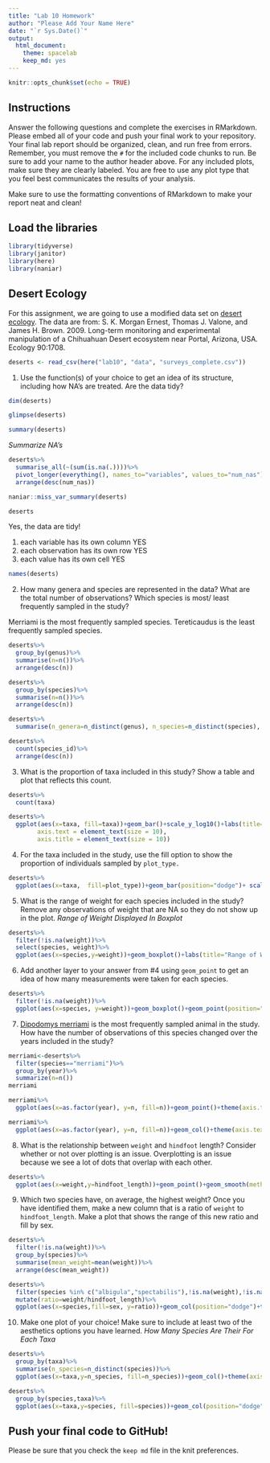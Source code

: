 ```yaml
---
title: "Lab 10 Homework"
author: "Please Add Your Name Here"
date: "`r Sys.Date()`"
output:
  html_document: 
    theme: spacelab
    keep_md: yes
---
```


```r
knitr::opts_chunk$set(echo = TRUE)
```

## Instructions
Answer the following questions and complete the exercises in RMarkdown. Please embed all of your code and push your final work to your repository. Your final lab report should be organized, clean, and run free from errors. Remember, you must remove the `#` for the included code chunks to run. Be sure to add your name to the author header above. For any included plots, make sure they are clearly labeled. You are free to use any plot type that you feel best communicates the results of your analysis.  

Make sure to use the formatting conventions of RMarkdown to make your report neat and clean!  

## Load the libraries
```r
library(tidyverse)
library(janitor)
library(here)
library(naniar)
``` 

## Desert Ecology
For this assignment, we are going to use a modified data set on [desert ecology](http://esapubs.org/archive/ecol/E090/118/). The data are from: S. K. Morgan Ernest, Thomas J. Valone, and James H. Brown. 2009. Long-term monitoring and experimental manipulation of a Chihuahuan Desert ecosystem near Portal, Arizona, USA. Ecology 90:1708.
```r
deserts <- read_csv(here("lab10", "data", "surveys_complete.csv"))
```

1. Use the function(s) of your choice to get an idea of its structure, including how NA's are treated. Are the data tidy?
```r
dim(deserts)
```

```r
glimpse(deserts)
```
```r
summary(deserts)
```

_Summarize NA's_
```r
deserts%>%
  summarise_all(~(sum(is.na(.))))%>%
  pivot_longer(everything(), names_to="variables", values_to="num_nas")%>%
  arrange(desc(num_nas))
```
```r
naniar::miss_var_summary(deserts)
```

```r
deserts
```
Yes, the data are tidy!

(1) each variable has its own column YES
(2) each observation has its own row YES
(3) each value has its own cell YES
```r
names(deserts)

```


2. How many genera and species are represented in the data? What are the total number of observations? Which species is most/ least frequently sampled in the study?

Merriami is the most frequently sampled species. 
Tereticaudus is the least frequently sampled species. 


```r
deserts%>%
  group_by(genus)%>%
  summarise(n=n())%>%
  arrange(desc(n))
```
```r
deserts%>%
  group_by(species)%>%
  summarise(n=n())%>%
  arrange(desc(n))
```
```r
deserts%>%
  summarise(n_genera=n_distinct(genus), n_species=n_distinct(species), n_total=n())
```

```r
deserts%>%
  count(species_id)%>%
  arrange(desc(n))
```

3. What is the proportion of taxa included in this study? Show a table and plot that reflects this count.
```r
deserts%>%
  count(taxa)
```

```r
deserts%>%
  ggplot(aes(x=taxa, fill=taxa))+geom_bar()+scale_y_log10()+labs(title="Taxa Distribution", x="Taxa", y="Log Scaled Count")+theme(plot.title = element_text(size = 12, face = "bold"),
        axis.text = element_text(size = 10),
        axis.title = element_text(size = 10))
```


4. For the taxa included in the study, use the fill option to show the proportion of individuals sampled by `plot_type.`
```r
deserts%>%
  ggplot(aes(x=taxa,  fill=plot_type))+geom_bar(position="dodge")+ scale_y_log10()+ labs(title="Proportion of Plot Type per Taxa", x="Taxa", fill="plot tyes")+  theme(axis.text.x = element_text(angle = 60, hjust = 1)) 

```

5. What is the range of weight for each species included in the study? Remove any observations of weight that are NA so they do not show up in the plot.
_Range of Weight Displayed In Boxplot_
```r
deserts%>%
  filter(!is.na(weight))%>%
  select(species, weight)%>%
  ggplot(aes(x=species,y=weight))+geom_boxplot()+labs(title="Range of Weights For Each Species", x="Species", y="Weight")+coord_flip()+theme(axis.text.x = element_text(angle = 60, hjust = 1))
```

6. Add another layer to your answer from #4 using `geom_point` to get an idea of how many measurements were taken for each species.
```r
deserts%>%
  filter(!is.na(weight))%>%
  ggplot(aes(x=species, y=weight))+geom_boxplot()+geom_point(position="dodge", color="blue")+coord_flip()+labs(title="Weight Distribution for Each Species", x= "Species", y="Weight")+theme(axis.text.x = element_text(angle = 60, hjust = 1))
```

7. [Dipodomys merriami](https://en.wikipedia.org/wiki/Merriam's_kangaroo_rat) is the most frequently sampled animal in the study. How have the number of observations of this species changed over the years included in the study?
```r
merriami<-deserts%>%
  filter(species=="merriami")%>%
  group_by(year)%>%
  summarize(n=n())
merriami
```
```r
merriami%>%
  ggplot(aes(x=as.factor(year), y=n, fill=n))+geom_point()+theme(axis.text.x = element_text(angle = 60, hjust = 1))+labs(title="Merriami Observations 1977-2022", x= "Year", y="Observations")
```

```r
merriami%>%
  ggplot(aes(x=as.factor(year), y=n, fill=n))+geom_col()+theme(axis.text.x = element_text(angle = 60, hjust = 1))+labs(title="Merriami Observations 1977-2022", x= "Year", y="Observations")
```


8. What is the relationship between `weight` and `hindfoot` length? Consider whether or not over plotting is an issue.
Overplotting is an issue because we see a lot of dots that overlap with each other. 
```r
deserts%>%
  ggplot(aes(x=weight,y=hindfoot_length))+geom_point()+geom_smooth(method=lm, se=T)
```


9. Which two species have, on average, the highest weight? Once you have identified them, make a new column that is a ratio of `weight` to `hindfoot_length`. Make a plot that shows the range of this new ratio and fill by sex.
```r
deserts%>%
  filter(!is.na(weight))%>%
  group_by(species)%>%
  summarise(mean_weight=mean(weight))%>%
  arrange(desc(mean_weight))
```
```r
deserts%>%
  filter(species %in% c("albigula","spectabilis"),!is.na(weight),!is.na(hindfoot_length), !sex=="NA")%>%
  mutate(ratio=weight/hindfoot_length)%>%
  ggplot(aes(x=species,fill=sex, y=ratio))+geom_col(position="dodge")+theme(axis.text.x = element_text(angle = 60, hjust = 1))+labs(title="Ratio of Weight and Hindfoot Length of Top Two Species by Sex", x="Species", y="Ratio")
```




10. Make one plot of your choice! Make sure to include at least two of the aesthetics options you have learned.
_How Many Species Are Their For Each Taxa_
```r
deserts%>%
  group_by(taxa)%>%
  summarise(n_species=n_distinct(species))%>%
  ggplot(aes(x=taxa,y=n_species, fill=n_species))+geom_col()+theme(axis.text.x = element_text(angle = 60, hjust = 1))+labs(title="Number of Species", x="Taxa", y="Count")
```

```r
deserts%>%
  group_by(species,taxa)%>%
  ggplot(aes(x=taxa,y=species, fill=species))+geom_col(position="dodge")+coord_flip()
```


## Push your final code to GitHub!
Please be sure that you check the `keep md` file in the knit preferences. 